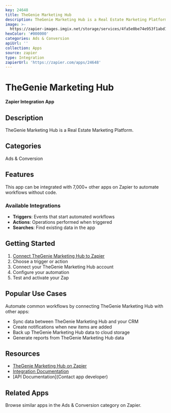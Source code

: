 ```yaml
---
key: 24648
title: TheGenie Marketing Hub
description: TheGenie Marketing Hub is a Real Estate Marketing Platform.
image: >-
  https://zapier-images.imgix.net/storage/services/4fa5e0be74e953f1abd112f8c79df831.png?auto=format%2Ccompress&ixlib=python-3.0.0&q=50
hexColor: '#000000'
categories: Ads & Conversion
apiUrl: ''
collection: Apps
source: zapier
type: Integration
zapierUrl: 'https://zapier.com/apps/24648'
---
```

# TheGenie Marketing Hub

**Zapier Integration App**

## Description

TheGenie Marketing Hub is a Real Estate Marketing Platform.

## Categories

Ads & Conversion

## Features

This app can be integrated with 7,000+ other apps on Zapier to automate workflows without code.

### Available Integrations

- **Triggers**: Events that start automated workflows
- **Actions**: Operations performed when triggered
- **Searches**: Find existing data in the app

## Getting Started

1. [Connect TheGenie Marketing Hub to Zapier](https://zapier.com/apps/24648)
2. Choose a trigger or action
3. Connect your TheGenie Marketing Hub account
4. Configure your automation
5. Test and activate your Zap

## Popular Use Cases

Automate common workflows by connecting TheGenie Marketing Hub with other apps:

- Sync data between TheGenie Marketing Hub and your CRM
- Create notifications when new items are added
- Back up TheGenie Marketing Hub data to cloud storage
- Generate reports from TheGenie Marketing Hub data

## Resources

- [TheGenie Marketing Hub on Zapier](https://zapier.com/apps/24648)
- [Integration Documentation](https://zapier.com/apps/24648/integrations)
- [API Documentation](Contact app developer)

## Related Apps

Browse similar apps in the Ads & Conversion category on Zapier.
